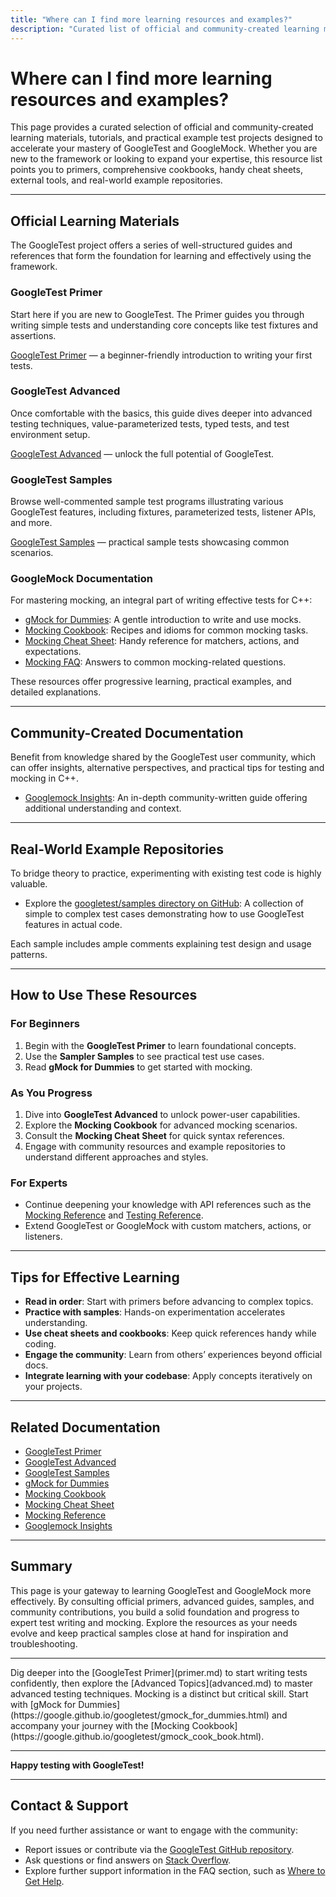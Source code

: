 ```yaml
---
title: "Where can I find more learning resources and examples?"
description: "Curated list of official and community-created learning materials, tutorials, and sample test projects. Helps users develop expertise faster by pointing to primers, cookbooks, external tools, and real-world example repositories."
---
```


# Where can I find more learning resources and examples?

This page provides a curated selection of official and community-created learning materials, tutorials, and practical example test projects designed to accelerate your mastery of GoogleTest and GoogleMock. Whether you are new to the framework or looking to expand your expertise, this resource list points you to primers, comprehensive cookbooks, handy cheat sheets, external tools, and real-world example repositories.

---

## Official Learning Materials

The GoogleTest project offers a series of well-structured guides and references that form the foundation for learning and effectively using the framework.

### GoogleTest Primer

Start here if you are new to GoogleTest. The Primer guides you through writing simple tests and understanding core concepts like test fixtures and assertions.

[GoogleTest Primer](primer.md) — a beginner-friendly introduction to writing your first tests.

### GoogleTest Advanced

Once comfortable with the basics, this guide dives deeper into advanced testing techniques, value-parameterized tests, typed tests, and test environment setup.

[GoogleTest Advanced](advanced.md) — unlock the full potential of GoogleTest.

### GoogleTest Samples

Browse well-commented sample test programs illustrating various GoogleTest features, including fixtures, parameterized tests, listener APIs, and more.

[GoogleTest Samples](samples.md) — practical sample tests showcasing common scenarios.

### GoogleMock Documentation

For mastering mocking, an integral part of writing effective tests for C++:

- [gMock for Dummies](https://google.github.io/googletest/gmock_for_dummies.html): A gentle introduction to write and use mocks.
- [Mocking Cookbook](https://google.github.io/googletest/gmock_cook_book.html): Recipes and idioms for common mocking tasks.
- [Mocking Cheat Sheet](https://google.github.io/googletest/gmock_cheat_sheet.html): Handy reference for matchers, actions, and expectations.
- [Mocking FAQ](https://google.github.io/googletest/gmock_faq.html): Answers to common mocking-related questions.

These resources offer progressive learning, practical examples, and detailed explanations.

---

## Community-Created Documentation

Benefit from knowledge shared by the GoogleTest user community, which can offer insights, alternative perspectives, and practical tips for testing and mocking in C++.

- [Googlemock Insights](https://github.com/ElectricRCAircraftGuy/eRCaGuy_dotfiles/blob/master/googletest/insights.md): An in-depth community-written guide offering additional understanding and context.

---

## Real-World Example Repositories

To bridge theory to practice, experimenting with existing test code is highly valuable.

- Explore the [googletest/samples directory on GitHub](https://github.com/google/googletest/blob/main/googletest/samples): A collection of simple to complex test cases demonstrating how to use GoogleTest features in actual code.

Each sample includes ample comments explaining test design and usage patterns.

---

## How to Use These Resources

### For Beginners

1. Begin with the **GoogleTest Primer** to learn foundational concepts.
2. Use the **Sampler Samples** to see practical test use cases.
3. Read **gMock for Dummies** to get started with mocking.

### As You Progress

1. Dive into **GoogleTest Advanced** to unlock power-user capabilities.
2. Explore the **Mocking Cookbook** for advanced mocking scenarios.
3. Consult the **Mocking Cheat Sheet** for quick syntax references.
4. Engage with community resources and example repositories to understand different approaches and styles.

### For Experts

- Continue deepening your knowledge with API references such as the [Mocking Reference](docs/reference/mocking.md) and [Testing Reference](docs/reference/testing.md).
- Extend GoogleTest or GoogleMock with custom matchers, actions, or listeners.

---

## Tips for Effective Learning

- **Read in order**: Start with primers before advancing to complex topics.
- **Practice with samples**: Hands-on experimentation accelerates understanding.
- **Use cheat sheets and cookbooks**: Keep quick references handy while coding.
- **Engage the community**: Learn from others’ experiences beyond official docs.
- **Integrate learning with your codebase**: Apply concepts iteratively on your projects.

---

## Related Documentation

- [GoogleTest Primer](primer.md)
- [GoogleTest Advanced](advanced.md)
- [GoogleTest Samples](samples.md)
- [gMock for Dummies](https://google.github.io/googletest/gmock_for_dummies.html)
- [Mocking Cookbook](https://google.github.io/googletest/gmock_cook_book.html)
- [Mocking Cheat Sheet](https://google.github.io/googletest/gmock_cheat_sheet.html)
- [Mocking Reference](docs/reference/mocking.md)
- [Googlemock Insights](https://github.com/ElectricRCAircraftGuy/eRCaGuy_dotfiles/blob/master/googletest/insights.md)

---

## Summary

This page is your gateway to learning GoogleTest and GoogleMock more effectively. By consulting official primers, advanced guides, samples, and community contributions, you build a solid foundation and progress to expert test writing and mocking. Explore the resources as your needs evolve and keep practical samples close at hand for inspiration and troubleshooting.

---

<Callout>
  <Tip>
Dig deeper into the [GoogleTest Primer](primer.md) to start writing tests confidently, then explore the [Advanced Topics](advanced.md) to master advanced testing techniques.
  </Tip>
</Callout>

<Callout>
  <Note>
Mocking is a distinct but critical skill. Start with [gMock for Dummies](https://google.github.io/googletest/gmock_for_dummies.html) and accompany your journey with the [Mocking Cookbook](https://google.github.io/googletest/gmock_cook_book.html).
  </Note>
</Callout>

---

**Happy testing with GoogleTest!**

---

## Contact & Support

If you need further assistance or want to engage with the community:

- Report issues or contribute via the [GoogleTest GitHub repository](https://github.com/google/googletest).
- Ask questions or find answers on [Stack Overflow](https://stackoverflow.com/questions/tagged/googletest).
- Explore further support information in the FAQ section, such as [Where to Get Help](where-to-get-help.md).


